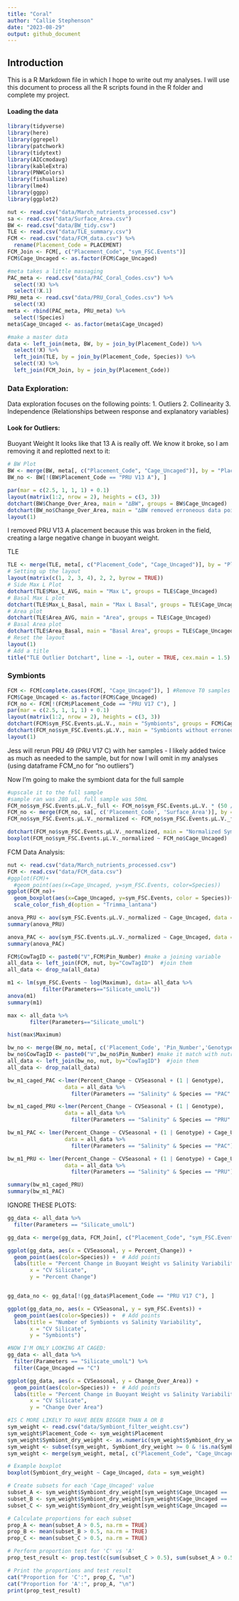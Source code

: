 ```yaml
---
title: "Coral"
author: "Callie Stephenson"
date: "2023-08-29"
output: github_document
---
```

## Introduction

This is a R Markdown file in which I hope to write out my analyses. I will use this document to process all the R scripts found in the R folder and complete my project. 

#### Loading the data
```r
library(tidyverse)
library(here)
library(ggrepel)
library(patchwork)
library(tidytext)
library(AICcmodavg)
library(kableExtra)
library(PNWColors)
library(fishualize)
library(lme4)
library(ggpp)
library(ggplot2)
```

```r
nut <- read.csv("data/March_nutrients_processed.csv")
sa <- read.csv("data/Surface_Area.csv")
BW <- read.csv("data/BW_tidy.csv")
TLE <- read.csv("data/TLE_summary.csv")
FCM <- read.csv("data/FCM_data.csv") %>% 
  rename(Placement_Code = PLACEMENT)
FCM_Join <- FCM[, c("Placement_Code", "sym_FSC.Events")]
FCM$Cage_Uncaged <- as.factor(FCM$Cage_Uncaged)

#meta takes a little massaging
PAC_meta <- read.csv("data/PAC_Coral_Codes.csv") %>% 
  select(!X) %>% 
  select(!X.1)
PRU_meta <- read.csv("data/PRU_Coral_Codes.csv") %>% 
  select(!X)
meta <- rbind(PAC_meta, PRU_meta) %>% 
  select(!Species)
meta$Cage_Uncaged <- as.factor(meta$Cage_Uncaged)

#make a master data
data <- left_join(meta, BW, by = join_by(Placement_Code)) %>% 
  select(!X) %>% 
  left_join(TLE, by = join_by(Placement_Code, Species)) %>% 
  select(!X) %>% 
  left_join(FCM_Join, by = join_by(Placement_Code))
```

### Data Exploration:
Data exploration focuses on the following points:
1. Outliers
2. Collinearity
3. Independence (Relationships between response and explanatory variables) 

#### Look for Outliers:
Buoyant Weight
It looks like that 13 A is really off. We know it broke, so I am removing it and replotted next to it:
```r
# BW Plot
BW <- merge(BW, meta[, c("Placement_Code", "Cage_Uncaged")], by = "Placement_Code")
BW_no <- BW[!(BW$Placement_Code == "PRU V13 A"), ]
```
```r
par(mar = c(2.5, 1, 1, 1) + 0.1)
layout(matrix(1:2, nrow = 2), heights = c(3, 3))
dotchart(BW$Change_Over_Area, main = "∆BW", groups = BW$Cage_Uncaged)
dotchart(BW_no$Change_Over_Area, main = "∆BW removed erroneous data point", groups = BW_no$Cage_Uncaged)
layout(1)
```
I removed PRU V13 A placement because this was broken in the field, creating a large negative change in buoyant weight. 

TLE
```r
TLE <- merge(TLE, meta[, c("Placement_Code", "Cage_Uncaged")], by = "Placement_Code")
# Setting up the layout
layout(matrix(c(1, 2, 3, 4), 2, 2, byrow = TRUE))
# Side Max L Plot
dotchart(TLE$Max_L_AVG, main = "Max L", groups = TLE$Cage_Uncaged)
# Basal Max L plot
dotchart(TLE$Max_L_Basal, main = "Max L Basal", groups = TLE$Cage_Uncaged)
# Area plot
dotchart(TLE$Area_AVG, main = "Area", groups = TLE$Cage_Uncaged)
# Basal Area plot
dotchart(TLE$Area_Basal, main = "Basal Area", groups = TLE$Cage_Uncaged)
# Reset the layout
layout(1)
# Add a title
title("TLE Outlier Dotchart", line = -1, outer = TRUE, cex.main = 1.5)
```

### Symbionts

```r
FCM <- FCM[complete.cases(FCM[, "Cage_Uncaged"]), ] #Remove T0 samples by only including rows where the "Cage_Uncaged" exists
FCM$Cage_Uncaged <- as.factor(FCM$Cage_Uncaged) 
FCM_no <- FCM[!(FCM$Placement_Code == "PRU V17 C"), ]
par(mar = c(2.5, 1, 1, 1) + 0.1)
layout(matrix(1:2, nrow = 2), heights = c(3, 3))
dotchart(FCM$sym_FSC.Events.μL.V., main = "Symbionts", groups = FCM$Cage_Uncaged)
dotchart(FCM_no$sym_FSC.Events.μL.V., main = "Symbionts without erroneous point", groups = FCM_no$Cage_Uncaged)
layout(1)
```
Jess will rerun PRU 49 (PRU V17 C) with her samples - I likely added twice as much as needed to the sample, but for now I will omit in my analyses (using dataframe FCM_no for "no outliers")

Now I'm going to make the symbiont data for the full sample   
```r
#upscale it to the full sample
#sample ran was 280 µL, full sample was 50mL
FCM_no$sym_FSC.Events.μL.V._full <- FCM_no$sym_FSC.Events.μL.V. * (50 / 0.28)
FCM_no <- merge(FCM_no, sa[, c('Placement_Code', 'Surface_Area')], by = 'Placement_Code') #make a joining variable
FCM_no$sym_FSC.Events.μL.V._normalized <- FCM_no$sym_FSC.Events.μL.V._full / FCM_no$Surface_Area #divide by the surface area for symbionts per cm

dotchart(FCM_no$sym_FSC.Events.μL.V._normalized, main = "Normalized Symbionts", groups = FCM_no$Cage_Uncaged)
boxplot(FCM_no$sym_FSC.Events.μL.V._normalized ~ FCM_no$Cage_Uncaged)
```


FCM Data Analysis:
```r
nut <- read.csv("data/March_nutrients_processed.csv")
FCM <- read.csv("data/FCM_data.csv")
#ggplot(FCM)+
  #geom_point(aes(x=Cage_Uncaged, y=sym_FSC.Events, color=Species))
ggplot(FCM_no)+
  geom_boxplot(aes(x=Cage_Uncaged, y=sym_FSC.Events, color = Species))+
  scale_color_fish_d(option = "Trimma_lantana")

anova_PRU <- aov(sym_FSC.Events.μL.V._normalized ~ Cage_Uncaged, data = FCM_no %>% filter(Species=="Porites_rus"))
summary(anova_PRU)

anova_PAC <- aov(sym_FSC.Events.μL.V._normalized ~ Cage_Uncaged, data = FCM_no %>% filter(Species=="Pocillopora_acuta"))
summary(anova_PAC)
```

```r
FCM$CowTagID <- paste0("V",FCM$Pin_Number) #make a joining variable
all_data <- left_join(FCM, nut, by="CowTagID")  #join them
all_data <- drop_na(all_data)

m1 <- lm(sym_FSC.Events ~ log(Maximum), data= all_data %>%
           filter(Parameters=="Silicate_umolL"))
anova(m1)
summary(m1)

max <- all_data %>% 
       filter(Parameters=="Silicate_umolL")

hist(max$Maximum)
```


```r
bw_no <- merge(BW_no, meta[, c('Placement_Code', 'Pin_Number','Genotype')], by = 'Placement_Code') #make a joining variable
bw_no$CowTagID <- paste0("V",bw_no$Pin_Number) #make it match with nutrient variable name
all_data <- left_join(bw_no, nut, by="CowTagID")  #join them
all_data <- drop_na(all_data)

bw_m1_caged_PAC <-lmer(Percent_Change ~ CVSeasonal + (1 | Genotype), 
                  data = all_data %>% 
                    filter(Parameters == "Salinity" & Species == "PAC" & Cage_Uncaged == "C"))

bw_m1_caged_PRU <-lmer(Percent_Change ~ CVSeasonal + (1 | Genotype), 
                  data = all_data %>% 
                    filter(Parameters == "Salinity" & Species == "PRU" & Cage_Uncaged == "C"))

bw_m1_PAC <- lmer(Percent_Change ~ CVSeasonal + (1 | Genotype) + Cage_Uncaged, 
                  data = all_data %>% 
                    filter(Parameters == "Salinity" & Species == "PAC"))

bw_m1_PRU <- lmer(Percent_Change ~ CVSeasonal + (1 | Genotype) + Cage_Uncaged, 
                  data = all_data %>% 
                    filter(Parameters == "Salinity" & Species == "PRU"))

summary(bw_m1_caged_PRU)
summary(bw_m1_PAC)
```

IGNORE THESE PLOTS:
```r
gg_data <- all_data %>% 
  filter(Parameters == "Silicate_umolL")

gg_data <- merge(gg_data, FCM_Join[, c("Placement_Code", "sym_FSC.Events")], by = "Placement_Code")

ggplot(gg_data, aes(x = CVSeasonal, y = Percent_Change)) +
  geom_point(aes(color=Species)) +  # Add points
  labs(title = "Percent Change in Buoyant Weight vs Salinity Variability",
       x = "CV Silicate",
       y = "Percent Change")


gg_data_no <- gg_data[!(gg_data$Placement_Code == "PRU V17 C"), ]

ggplot(gg_data_no, aes(x = CVSeasonal, y = sym_FSC.Events)) +
  geom_point(aes(color=Species)) +  # Add points
  labs(title = "Number of Symbionts vs Salinity Variability",
       x = "CV Silicate",
       y = "Symbionts")

#NOW I'M ONLY LOOKING AT CAGED:
gg_data <- all_data %>% 
  filter(Parameters == "Silicate_umolL") %>% 
  filter(Cage_Uncaged == "C")

ggplot(gg_data, aes(x = CVSeasonal, y = Change_Over_Area)) +
  geom_point(aes(color=Species)) +  # Add points
  labs(title = "Percent Change in Buoyant Weight vs Salinity Variability",
       x = "CV Silicate",
       y = "Change Over Area")

```
```r
#IS C MORE LIKELY TO HAVE BEEN BIGGER THAN A OR B
sym_weight <- read.csv("data/Symbiont_filter_weight.csv")
sym_weight$Placement_Code <- sym_weight$Placement
sym_weight$Symbiont_dry_weight <- as.numeric(sym_weight$Symbiont_dry_weight)
sym_weight <- subset(sym_weight, Symbiont_dry_weight >= 0 & !is.na(Symbiont_dry_weight))
sym_weight <- merge(sym_weight, meta[, c("Placement_Code", "Cage_Uncaged")], by = "Placement_Code")

# Example boxplot
boxplot(Symbiont_dry_weight ~ Cage_Uncaged, data = sym_weight)

# Create subsets for each 'Cage_Uncaged' value
subset_A <- sym_weight$Symbiont_dry_weight[sym_weight$Cage_Uncaged == 'A']
subset_B <- sym_weight$Symbiont_dry_weight[sym_weight$Cage_Uncaged == 'B']
subset_C <- sym_weight$Symbiont_dry_weight[sym_weight$Cage_Uncaged == 'C']

# Calculate proportions for each subset
prop_A <- mean(subset_A > 0.5, na.rm = TRUE)
prop_B <- mean(subset_B > 0.5, na.rm = TRUE)
prop_C <- mean(subset_C > 0.5, na.rm = TRUE)

# Perform proportion test for 'C' vs 'A'
prop_test_result <- prop.test(c(sum(subset_C > 0.5), sum(subset_A > 0.5)), c(length(subset_C), length(subset_A)))

# Print the proportions and test result
cat("Proportion for 'C':", prop_C, "\n")
cat("Proportion for 'A':", prop_A, "\n")
print(prop_test_result)

```

